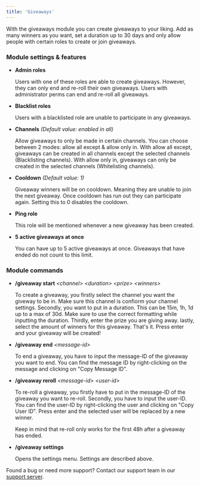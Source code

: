 ```yaml
---
title: 'Giveaways'
---
```


With the giveaways module you can create giveaways to your liking. Add as many winners as you want, set a duration up to 30 days and only allow people with certain roles to create or join giveaways.[](https://yoshibot.gitbook.io/documentation/community-engagement/giveaways#module-settings-and-features)

### Module settings & features

* **Admin roles**




  Users with one of these roles are able to create giveaways. However, they can only end and re-roll their own giveaways. Users with administrator perms can end and re-roll all giveaways.

* **Blacklist roles**




  Users with a blacklisted role are unable to participate in any giveaways.

* **Channels** *(Default value: enabled in all)*




  Allow giveaways to only be made in certain channels. You can choose between 2 modes: allow all except & allow only in. With allow all except, giveaways can be created in all channels except the selected channels (Blacklisting channels). With allow only in, giveaways can only be created in the selected channels (Whitelisting channels).

* **Cooldown** *(Default value: 1)*




  Giveaway winners will be on cooldown. Meaning they are unable to join the next giveaway. Once cooldown has run out they can participate again. Setting this to 0 disables the cooldown.

* **Ping role**




  This role will be mentioned whenever a new giveaway has been created.

* **5 active giveaways at once**




  You can have up to 5 active giveaways at once. Giveaways that have ended do not count to this limit.&#x20;

### [](https://yoshibot.gitbook.io/documentation/community-engagement/giveaways#module-commands)Module commands

* **/giveaway start** *\<channel> \<duration> \<prize> \<winners>*




  To create a giveaway, you firstly select the channel you want the giveway to be in. Make sure this channel is confiorm your channel settings. Secondly, you want to put in a duration. This can be 15m, 1h, 1d up to a max of 30d. Make sure to use the correct formatting while inputting the duration. Thirdly, enter the prize you are giving away. lastly, select the amount of winners for this giveaway.  That's it. Press enter and your giveaway will be created!

* **/giveaway end** *\<message-id>*




  To end a giveaway, you have to input the message-ID of the giveaway you want to end. You can find the message ID by right-clicking on the message and clicking on "Copy Message ID".

* **/giveaway reroll** *\<message-id> \<user-id>*




  To re-roll a giveaway, you firstly have to put in the message-ID of the giveaway you want to re-roll. Secondly, you have to input the user-ID. You can find the user-ID by right-clicking the user and clicking on "Copy User ID". Press enter and the selected user will be replaced by a new winner.




  Keep in mind that re-roll only works for the first 48h after a giveaway has ended.

* **/giveaway settings**




  Opens the settings menu. Settings are described above.

Found a bug or need more support? Contact our support team in our [support server](https://support.yoshibot.com/).

[
](https://yoshibot.gitbook.io/documentation/community-engagement/achievements)